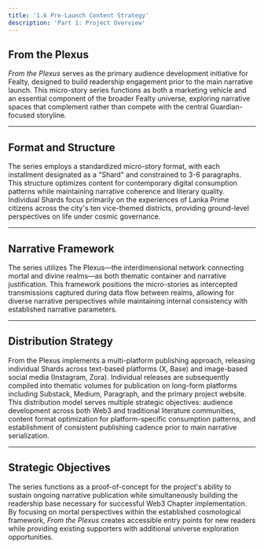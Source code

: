 ```yaml
---
title: '1.6 Pre-Launch Content Strategy'
description: 'Part 1: Project Overview'
---
```



## From the Plexus

*From the Plexus* serves as the primary audience development initiative for Fealty, designed to build readership engagement prior to the main narrative launch. This micro-story series functions as both a marketing vehicle and an essential component of the broader Fealty universe, exploring narrative spaces that complement rather than compete with the central Guardian-focused storyline.

---

## Format and Structure

The series employs a standardized micro-story format, with each installment designated as a "Shard" and constrained to 3-6 paragraphs. This structure optimizes content for contemporary digital consumption patterns while maintaining narrative coherence and literary quality. Individual Shards focus primarily on the experiences of Lanka Prime citizens across the city's ten vice-themed districts, providing ground-level perspectives on life under cosmic governance.

---

## Narrative Framework

The series utilizes The Plexus—the interdimensional network connecting mortal and divine realms—as both thematic container and narrative justification. This framework positions the micro-stories as intercepted transmissions captured during data flow between realms, allowing for diverse narrative perspectives while maintaining internal consistency with established narrative parameters.

---

## Distribution Strategy

From the Plexus implements a multi-platform publishing approach, releasing individual Shards across text-based platforms (X, Base) and image-based social media (Instagram, Zora). Individual releases are subsequently compiled into thematic volumes for publication on long-form platforms including Substack, Medium, Paragraph, and the primary project website. This distribution model serves multiple strategic objectives: audience development across both Web3 and traditional literature communities, content format optimization for platform-specific consumption patterns, and establishment of consistent publishing cadence prior to main narrative serialization.

---

## Strategic Objectives

The series functions as a proof-of-concept for the project's ability to sustain ongoing narrative publication while simultaneously building the readership base necessary for successful Web3 Chapter implementation. By focusing on mortal perspectives within the established cosmological framework, *From the Plexus* creates accessible entry points for new readers while providing existing supporters with additional universe exploration opportunities.

